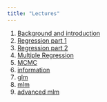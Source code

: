 ```yaml
---
title: "Lectures"
---
```


1.  [Background and introduction](bayes-1.qmd)
2.  [Regression part 1](regression-2.qmd)
3.  [Regression part 2](regression-3.qmd)
4.  [Multiple Regression](mr-4.qmd)
5.  [MCMC](mcmc-5.qmd)
6.  [information](info-6.qmd)
7.  [glm](glm-7.qmd)
8.  [mlm](mlm-8.qmd)
9.  [advanced mlm](adv-9.qmd)